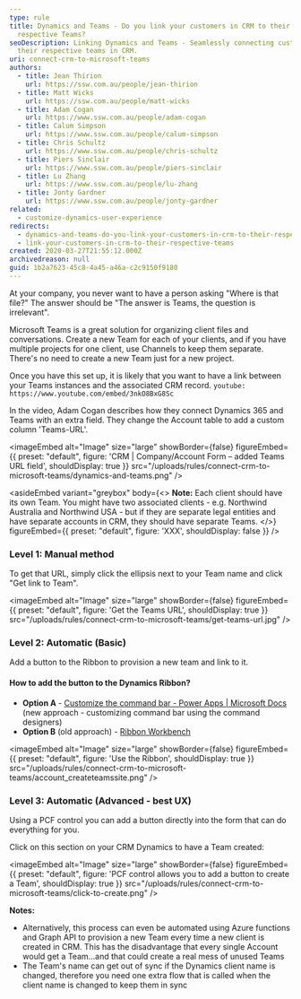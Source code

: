 ```yaml
---
type: rule
title: Dynamics and Teams - Do you link your customers in CRM to their
  respective Teams?
seoDescription: Linking Dynamics and Teams - Seamlessly connecting customers to
  their respective teams in CRM.
uri: connect-crm-to-microsoft-teams
authors:
  - title: Jean Thirion
    url: https://ssw.com.au/people/jean-thirion
  - title: Matt Wicks
    url: https://ssw.com.au/people/matt-wicks
  - title: Adam Cogan
    url: https://www.ssw.com.au/people/adam-cogan
  - title: Calum Simpson
    url: https://www.ssw.com.au/people/calum-simpson
  - title: Chris Schultz
    url: https://www.ssw.com.au/people/chris-schultz
  - title: Piers Sinclair
    url: https://www.ssw.com.au/people/piers-sinclair
  - title: Lu Zhang
    url: https://www.ssw.com.au/people/lu-zhang
  - title: Jonty Gardner
    url: https://www.ssw.com.au/people/jonty-gardner
related:
  - customize-dynamics-user-experience
redirects:
  - dynamics-and-teams-do-you-link-your-customers-in-crm-to-their-respective-teams
  - link-your-customers-in-crm-to-their-respective-teams
created: 2020-03-27T21:55:12.000Z
archivedreason: null
guid: 1b2a7623-45c8-4a45-a46a-c2c9150f9180
---
```


At your company, you never want to have a person asking "Where is that file?"
The answer should be "The answer is Teams, the question is irrelevant".

Microsoft Teams is a great solution for organizing client files and conversations. Create a new Team for each of your clients, and if you have multiple projects for one client, use Channels to keep them separate. There's no need to create a new Team just for a new project.

Once you have this set up, it is likely that you want to have a link between your Teams instances and the associated CRM record.
`youtube: https://www.youtube.com/embed/3nkO8BxG8Sc`

In the video, Adam Cogan describes how they connect Dynamics 365 and Teams with an extra field. They change the Account table to add a custom column 'Teams-URL'.


<imageEmbed
  alt="Image"
  size="large"
  showBorder={false}
  figureEmbed={{
    preset: "default",
    figure: 'CRM | Company/Account Form – added Teams URL field',
    shouldDisplay: true
  }}
  src="/uploads/rules/connect-crm-to-microsoft-teams/dynamics-and-teams.png"
/>

<asideEmbed
  variant="greybox"
  body={<>
    **Note:** Each client should have its own Team. You might have two associated clients - e.g. Northwind Australia and Northwind USA - but if they are separate legal entities and have separate accounts in CRM, they should have separate Teams.
  </>}
  figureEmbed={{
    preset: "default",
    figure: 'XXX',
    shouldDisplay: false
  }}
/>

### Level 1: Manual method

To get that URL, simply click the ellipsis next to your Team name and click "Get link to Team".


<imageEmbed
  alt="Image"
  size="large"
  showBorder={false}
  figureEmbed={{
    preset: "default",
    figure: 'Get the Teams URL',
    shouldDisplay: true
  }}
  src="/uploads/rules/connect-crm-to-microsoft-teams/get-teams-url.jpg"
/>

### Level 2: Automatic (Basic)

Add a button to the Ribbon to provision a new team and link to it.

#### How to add the button to the Dynamics Ribbon?

* **Option A** - [Customize the command bar - Power Apps | Microsoft Docs](https://docs.microsoft.com/en-us/powerapps/maker/model-driven-apps/use-command-designer) (new approach - customizing command bar using the command designers)
* **Option B** (old approach) - [Ribbon Workbench](https://www.develop1.net/public/rwb/ribbonworkbench.aspx)


<imageEmbed
  alt="Image"
  size="large"
  showBorder={false}
  figureEmbed={{
    preset: "default",
    figure: 'Use the Ribbon',
    shouldDisplay: true
  }}
  src="/uploads/rules/connect-crm-to-microsoft-teams/account_createteamssite.png"
/>

### Level 3: Automatic (Advanced - best UX)

Using a PCF control you can add a button directly into the form that can do everything for you.

Click on this section on your CRM Dynamics to have a Team created:


<imageEmbed
  alt="Image"
  size="large"
  showBorder={false}
  figureEmbed={{
    preset: "default",
    figure: 'PCF control allows you to add a button to create a Team',
    shouldDisplay: true
  }}
  src="/uploads/rules/connect-crm-to-microsoft-teams/click-to-create.png"
/>

**Notes:**
- Alternatively, this process can even be automated using Azure functions and Graph API to provision a new Team every time a new client is created in CRM. This has the disadvantage that every single Account would get a Team...and that could create a real mess of unused Teams
- The Team's name can get out of sync if the Dynamics client name is changed, therefore you need one extra flow that is called when the client name is changed to keep them in sync